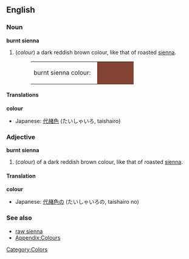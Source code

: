 ==English==

===Noun===
'''burnt sienna'''
#(''colour'') a dark reddish brown colour, like that of roasted [[sienna]].
#:<table><tr><td>burnt sienna colour: &nbsp;</td><td bgcolor="#844433" width="80">&nbsp; </td></tr></table>

====Translations====
'''colour'''
{{top}}
{{mid}}
*Japanese: [[代赭色]] (たいしゃいろ, taishairo)
{{bottom}}

===Adjective===
'''burnt sienna'''
#(''colour'') of a dark reddish brown colour, like that of roasted [[sienna]].

====Translation====
'''colour'''
{{top}}
{{mid}}
*Japanese: [[代赭色]]の (たいしゃいろの, taishairo no)
{{bottom}}

===See also===
*[[raw sienna]]
*[[Wiktionary_Appendix:Colours|Appendix:Colours]]

[[Category:Colors]]
